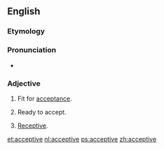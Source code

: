 ==English==

===Etymology===
{{suffix|accept|ive|lang=en}}

===Pronunciation===
* {{a|US}} {{IPA|/æk.ˈsɛp.tɪv/|lang=en}}

===Adjective===
{{en-adj}}

# Fit for [[acceptance]].
# {{context|obsolete|lang=en}} Ready to accept.
# [[receptive|Receptive]].

[[et:acceptive]]
[[nl:acceptive]]
[[ps:acceptive]]
[[zh:acceptive]]